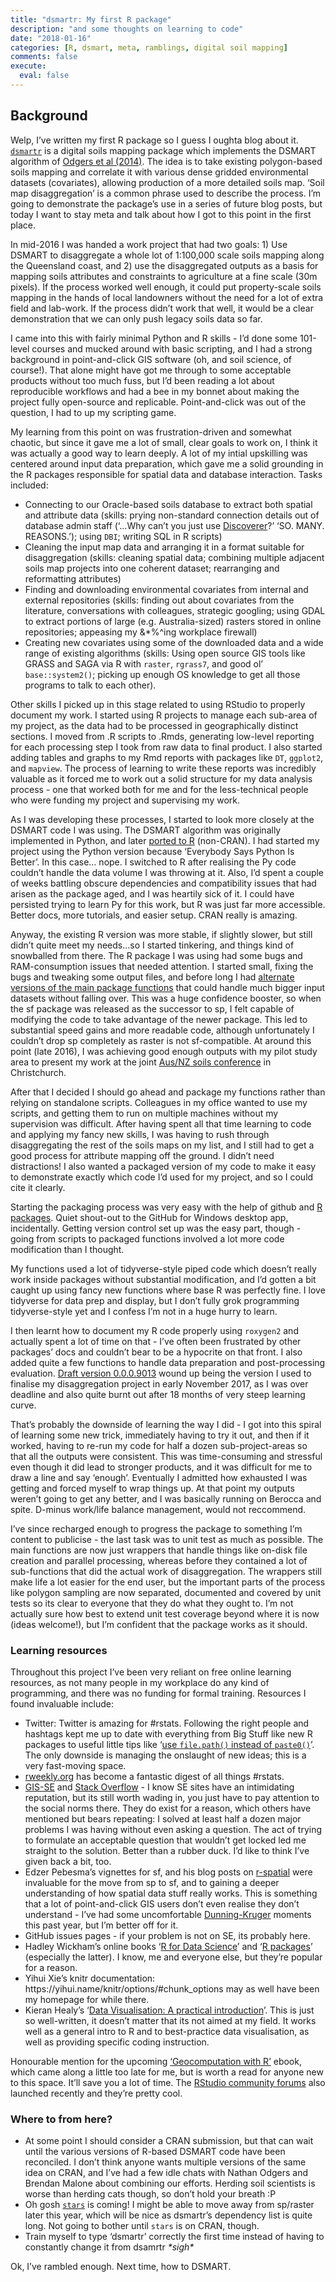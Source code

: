 ```yaml
---
title: "dsmartr: My first R package"
description: "and some thoughts on learning to code"
date: "2018-01-16"
categories: [R, dsmart, meta, ramblings, digital soil mapping]
comments: false
execute: 
  eval: false
---
```


## Background

Welp, I've written my first R package so I guess I oughta blog about it. [`dsmartr`](https://github.com/obrl-soil/dsmartr) is a digital soils mapping package which implements the DSMART algorithm of [Odgers et al (2014)](http://dx.doi.org/10.1016/j.geoderma.2013.09.024). The idea is to take existing polygon-based soils mapping and correlate it with various dense gridded environmental datasets (covariates), allowing production of a more detailed soils map. 'Soil map disaggregation' is a common phrase used to describe the process. I'm going to demonstrate the package's use in a series of future blog posts, but today I want to stay meta and talk about how I got to this point in the first place.

In mid-2016 I was handed a work project that had two goals: 1) Use DSMART to disaggregate a whole lot of 1:100,000 scale soils mapping along the Queensland coast, and 2) use the disaggregated outputs as a basis for mapping soils attributes and constraints to agriculture at a fine scale (30m pixels). If the process worked well enough, it could put property-scale soils mapping in the hands of local landowners without the need for a lot of extra field and lab-work. If the process didn't work that well, it would be a clear demonstration that we can only push legacy soils data so far.

I came into this with fairly minimal Python and R skills - I'd done some 101-level courses and mucked around with basic scripting, and I had a strong background in point-and-click GIS software (oh, and soil science, of course!). That alone might have got me through to some acceptable products without too much fuss, but I'd been reading a lot about reproducible workflows and had a bee in my bonnet about making the project fully open-source and replicable. Point-and-click was out of the question, I had to up my scripting game.

My learning from this point on was frustration-driven and somewhat chaotic, but since it gave me a lot of small, clear goals to work on, I think it was actually a good way to learn deeply. A lot of my intial upskilling was centered around input data preparation, which gave me a solid grounding in the R packages responsible for spatial data and database interaction. Tasks included:

-   Connecting to our Oracle-based soils database to extract both spatial and attribute data (skills: prying non-standard connection details out of database admin staff ('...Why can't you just use [Discoverer](https://gohubble.com/hubbleology/213/support-for-oracle-discoverer-has-ended-)?' 'SO. MANY. REASONS.'); using `DBI`; writing SQL in R scripts)
-   Cleaning the input map data and arranging it in a format suitable for disaggregation (skills: cleaning spatial data; combining multiple adjacent soils map projects into one coherent dataset; rearranging and reformatting attributes)
-   Finding and downloading environmental covariates from internal and external repositories (skills: finding out about covariates from the literature, conversations with colleagues, strategic googling; using GDAL to extract portions of large (e.g. Australia-sized) rasters stored in online repositories; appeasing my &\*%\^ing workplace firewall)
-   Creating new covariates using some of the downloaded data and a wide range of existing algorithms (skills: Using open source GIS tools like GRASS and SAGA via R with `raster`, `rgrass7`, and good ol' `base::system2()`; picking up enough OS knowledge to get all those programs to talk to each other).

Other skills I picked up in this stage related to using RStudio to properly document my work. I started using R projects to manage each sub-area of my project, as the data had to be processed in geographically distinct sections. I moved from .R scripts to .Rmds, generating low-level reporting for each processing step I took from raw data to final product. I also started adding tables and graphs to my Rmd reports with packages like `DT`, `ggplot2`, and `mapview`. The process of learning to write these reports was incredibly valuable as it forced me to work out a solid structure for my data analysis process - one that worked both for me and for the less-technical people who were funding my project and supervising my work.

As I was developing these processes, I started to look more closely at the DSMART code I was using. The DSMART algorithm was originally implemented in Python, and later [ported to R](https://bitbucket.org/brendo1001/dsmart) (non-CRAN). I had started my project using the Python version because 'Everybody Says Python Is Better'. In this case... nope. I switched to R after realising the Py code couldn't handle the data volume I was throwing at it. Also, I'd spent a couple of weeks battling obscure dependencies and compatibility issues that had arisen as the package aged, and I was heartily sick of it. I could have persisted trying to learn Py for this work, but R was just far more accessible. Better docs, more tutorials, and easier setup. CRAN really is amazing.

Anyway, the existing R version was more stable, if slightly slower, but still didn't quite meet my needs...so I started tinkering, and things kind of snowballed from there. The R package I was using had some bugs and RAM-consumption issues that needed attention. I started small, fixing the bugs and tweaking some output files, and before long I had [alternate versions of the main package functions](https://github.com/obrl-soil/disaggregation) that could handle much bigger input datasets without falling over. This was a huge confidence booster, so when the sf package was released as the successor to sp, I felt capable of modifying the code to take advantage of the newer package. This led to substantial speed gains and more readable code, although unfortunately I couldn't drop sp completely as raster is not sf-compatible. At around this point (late 2016), I was achieving good enough outputs with my pilot study area to present my work at the joint [Aus/NZ soils conference](https://nzsss.science.org.nz/nzasss-conference/) in Christchurch.

After that I decided I should go ahead and package my functions rather than relying on standalone scripts. Colleagues in my office wanted to use my scripts, and getting them to run on multiple machines without my supervision was difficult. After having spent all that time learning to code and applying my fancy new skills, I was having to rush through disaggregating the rest of the soils maps on my list, and I still had to get a good process for attribute mapping off the ground. I didn't need distractions! I also wanted a packaged version of my code to make it easy to demonstrate exactly which code I'd used for my project, and so I could cite it clearly.

Starting the packaging process was very easy with the help of github and [R packages](http://r-pkgs.had.co.nz/). Quiet shout-out to the GitHub for Windows desktop app, incidentally. Getting version control set up was the easy part, though - going from scripts to packaged functions involved a lot more code modification than I thought.

My functions used a lot of tidyverse-style piped code which doesn't really work inside packages without substantial modification, and I'd gotten a bit caught up using fancy new functions where base R was perfectly fine. I love tidyverse for data prep and display, but I don't fully grok programming tidyverse-style yet and I confess I'm not in a huge hurry to learn.

I then learnt how to document my R code properly using `roxygen2` and actually spent a lot of time on that - I've often been frustrated by other packages' docs and couldn't bear to be a hypocrite on that front. I also added quite a few functions to handle data preparation and post-processing evaluation. [Draft version 0.0.0.9013](https://github.com/obrl-soil/dsmartr/releases/tag/v0.0.0.9013) wound up being the version I used to finalise my disaggregation project in early November 2017, as I was over deadline and also quite burnt out after 18 months of very steep learning curve.

That's probably the downside of learning the way I did - I got into this spiral of learning some new trick, immediately having to try it out, and then if it worked, having to re-run my code for half a dozen sub-project-areas so that all the outputs were consistent. This was time-consuming and stressful even though it did lead to stronger products, and it was difficult for me to draw a line and say 'enough'. Eventually I admitted how exhausted I was getting and forced myself to wrap things up. At that point my outputs weren't going to get any better, and I was basically running on Berocca and spite. D-minus work/life balance management, would not reccommend.

I've since recharged enough to progress the package to something I'm content to publicise - the last task was to unit test as much as possible. The main functions are now just wrappers that handle things like on-disk file creation and parallel processing, whereas before they contained a lot of sub-functions that did the actual work of disaggregation. The wrappers still make life a lot easier for the end user, but the important parts of the process like polygon sampling are now separated, documented and covered by unit tests so its clear to everyone that they do what they ought to. I'm not actually sure how best to extend unit test coverage beyond where it is now (ideas welcome!), but I'm confident that the package works as it should.

### Learning resources

Throughout this project I've been very reliant on free online learning resources, as not many people in my workplace do any kind of programming, and there was no funding for formal training. Resources I found invaluable include:

-   Twitter: Twitter is amazing for #rstats. Following the right people and hashtags kept me up to date with everything from Big Stuff like new R packages to useful little tips like '[use `file.path()` instead of `paste0()`](https://twitter.com/bhaskar_vk/status/852180763101581312)'. The only downside is managing the onslaught of new ideas; this is a very fast-moving space.
-   [rweekly.org](https://rweekly.org/) has become a fantastic digest of all things #rstats.
-   [GIS-SE](https://gis.stackexchange.com/) and [Stack Overflow](https://stackoverflow.com/) - I know SE sites have an intimidating reputation, but its still worth wading in, you just have to pay attention to the social norms there. They do exist for a reason, which others have mentioned but bears repeating: I solved at least half a dozen major problems I was having without even asking a question. The act of trying to formulate an acceptable question that wouldn't get locked led me straight to the solution. Better than a rubber duck. I'd like to think I've given back a bit, too.
-   Edzer Pebesma's vignettes for sf, and his blog posts on [r-spatial](http://r-spatial.org/) were invaluable for the move from sp to sf, and to gaining a deeper understanding of how spatial data stuff really works. This is something that a lot of point-and-click GIS users don't even realise they don't understand - I've had some uncomfortable [Dunning-Kruger](https://en.wikipedia.org/wiki/Dunning%E2%80%93Kruger_effect) moments this past year, but I'm better off for it.
-   GitHub issues pages - if your problem is not on SE, its probably here.
-   Hadley Wickham's online books '[R for Data Science](http://r4ds.had.co.nz/)' and '[R packages](http://r-pkgs.had.co.nz/)' (especially the latter). I know, me and everyone else, but they're popular for a reason.
-   Yihui Xie's knitr documentation: https://yihui.name/knitr/options/#chunk_options may as well have been my homepage for while there.
-   Kieran Healy's '[Data Visualisation: A practical introduction](http://socviz.co/)'. This is just so well-written, it doesn't matter that its not aimed at my field. It works well as a general intro to R and to best-practice data visualisation, as well as providing specific coding instruction.

Honourable mention for the upcoming ['Geocomputation with R'](https://geocompr.robinlovelace.net/) ebook, which came along a little too late for me, but is worth a read for anyone new to this space. It'll save you a lot of time. The [RStudio community forums](https://community.rstudio.com/) also launched recently and they're pretty cool.

### Where to from here?

-   At some point I should consider a CRAN submission, but that can wait until the various versions of R-based DSMART code have been reconciled. I don't think anyone wants multiple versions of the same idea on CRAN, and I've had a few idle chats with Nathan Odgers and Brendan Malone about combining our efforts. Herding soil scientists is worse than herding cats though, so don't hold your breath :P
-   Oh gosh [`stars`](https://github.com/r-spatial/stars) is coming! I might be able to move away from sp/raster later this year, which will be nice as dsmartr's dependency list is quite long. Not going to bother until `stars` is on CRAN, though.
-   Train myself to type 'dsmartr' correctly the first time instead of having to constantly change it from dsamrtr *\*sigh\**

Ok, I've rambled enough. Next time, how to DSMART.

